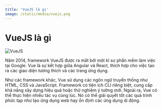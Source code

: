 ```yaml
---
title: 'VueJS là gì'
image: /static/media/vuejs.png
---
```


# VueJS là gì

![VueJS](/static/media/vuejs.png)

Năm 2014, framework VueJS được ra mắt bởi một kĩ sư phần mềm làm việc tại Google. Vue là sự kết hợp giữa Angular và React, thích hợp cho việc tạo ra các giao diện tương thích và các trang ứng dụng.

Như các framework khác, Vue sử dụng các ngôn ngữ truyền thống như HTML, CSS và JavaScript. Framework có tiện ích CLI riêng biệt, cung cấp khả năng xây dựng hiệu quả hoặc thử nghiệm ý tưởng mới. Ngoài ra, Vue có thể thực hiện nhiều tác vụ cùng lúc. Nó có thể giải quyết tốt các quá trình phức tạp như tạo ứng dụng web hay ổn định các ứng dụng di động.
